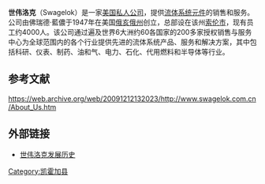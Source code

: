 {{article issues
|
{{Expand|time=2009-10-14T16:54:53+00:00}}
{{Unreferenced|time=2009-10-14T16:54:53+00:00}}
}}
{{Infobox Company 
|company_name=世伟洛克
|company_name_en=Swagelok
|company_logo=
|company_type= [[私人公司|私人公司]]
|company_slogan=
|market_information=
|abbreviated_name=
|foundation=1947
|location=[[美国|美国]][[俄亥俄州|俄亥俄州]][[索伦|索伦]]
|key_people=[[Fred_A._Lennon|Fred A. Lennon]]
|industry=流体系统
|products=管件、阀门、接头、检漏液、过滤器等流体系统元件
|operating_income=13亿美元(2008)
|num_employees=4,000
|homepage= [http://www.swagelok.com.cn/ swagelok.com.cn]
|footnotes=
|width=
}}

'''世伟洛克'''（Swagelok）是一家[[美国|美国]][[私人公司|私人公司]]，提供[[流体|流体]][[系统|系统]][[元件|元件]]的销售和服务。公司由佛瑞德·藍儂于1947年在美国[[俄亥俄州|俄亥俄州]]创立，总部设在该州[[索伦市|索伦市]]，现有员工约4000人。该公司通过遍及世界6大洲约60各国家的200多家授权销售与服务中心为全球范围内的各个行业提供先进的流体系统产品、服务和解决方案，其中包括科研、仪表、制药、油和气、电力、石化、代用燃料和半导体等行业。

==参考文献==
<div class="references-small">
<references />
</div>https://web.archive.org/web/20091212132023/http://www.swagelok.com.cn/About_Us.htm

== 外部链接 ==
*[https://web.archive.org/web/20060313201101/http://www.swagelok.com/our_history.htm 世伟洛克发展历史]

[[Category:凯霍加县|Category:凯霍加县]]